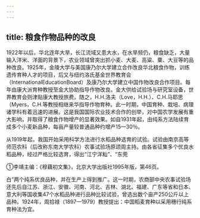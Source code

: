 ```yaml
---
---
---
```

title: 粮食作物品种的改良
---



1922年以后，华北连年大旱，长江流域又患大水，在水旱频仍，粮食缺乏，大量输入洋米、洋面的背景下，农业领域曾突出抓小麦、大麦、高粱、粟、大豆等的品种改良。1925年，金陵大学与美国康乃尔大学建立合作改良华北粮食作物，训练遗传育种人才的项目，后又与纽约洛氏基金世界教育会（InternationalEducationBoard）及康乃尔大学建立中国作物改良合作项目。每年由康大派育种教授至金大协助指导作物改良。金大供给试验场与研究室设备，世界教育会则津贴康大教授旅费。随之，H.H.洛夫（Love，H.H.）、C.H.马耶思（Myers，C.H.等教授相继来华指导作物育种。此一时期，中国育种、栽培、病理诸学科有着迅速的进展。这是我国国际农业技术合作的创举，对中国农学发展有重大影响，并取得了粮食作物增产的显著效果。如自1931年起，由纯系方法陆续育成多个小麦新品种，每亩产量较普通品种约增产15—30％。

从1919年起，我国开始采用科学方法进行水稻品种选育的试验。试验由南京高等师范农科（后改称东南大学农科）农事试验场原颂周主持。由各省征集多个优良水稻品种，经过严格比较选育，得出“江宁洋籼”、“东莞

①李靖主编：《穆藕初文集》，北京大学出版社1995年版，第46页。

白”两个纯系优良品种，并在生产上得到推广。这一时期，农商部中央农事试验场还先后自江苏、浙江、安徽、河南、河北、吉林、湖北、福建、广东等省和日本、意大利等国收集47个水稻品种进行品种比较试验，曾选出数个亩产250公斤以上品种。1924年，周拾禄（1897—1979）教授提出：中国稻麦育种以采用穗行纯系育种法为宜。